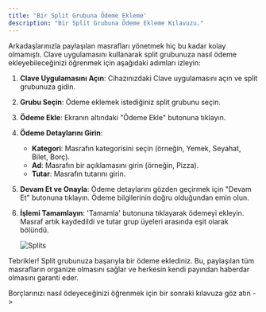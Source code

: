 ```yaml
---
title: 'Bir Split Grubuna Ödeme Ekleme'
description: "Bir Split Grubuna Ödeme Ekleme Kılavuzu."
---
```


Arkadaşlarınızla paylaşılan masrafları yönetmek hiç bu kadar kolay olmamıştı. Clave uygulamasını kullanarak split grubunuza nasıl ödeme ekleyebileceğinizi öğrenmek için aşağıdaki adımları izleyin:

1. **Clave Uygulamasını Açın**:
   Cihazınızdaki Clave uygulamasını açın ve split grubunuza gidin.

2. **Grubu Seçin**:
   Ödeme eklemek istediğiniz split grubunu seçin.

3. **Ödeme Ekle**:
   Ekranın altındaki "Ödeme Ekle" butonuna tıklayın.

4. **Ödeme Detaylarını Girin**:
   - **Kategori**: Masrafın kategorisini seçin (örneğin, Yemek, Seyahat, Bilet, Borç).
   - **Ad**: Masrafın bir açıklamasını girin (örneğin, Pizza).
   - **Tutar**: Masrafın tutarını girin.

5. **Devam Et ve Onayla**:
   Ödeme detaylarını gözden geçirmek için "Devam Et" butonuna tıklayın. Ödeme bilgilerinin doğru olduğundan emin olun.

7. **İşlemi Tamamlayın**:
   'Tamamla' butonuna tıklayarak ödemeyi ekleyin. Masraf artık kaydedildi ve tutar grup üyeleri arasında eşit olarak bölündü.

   ![Splits](images/split2.png) 

Tebrikler! Split grubunuza başarıyla bir ödeme eklediniz. Bu, paylaşılan tüm masrafların organize olmasını sağlar ve herkesin kendi payından haberdar olmasını garanti eder.

Borçlarınızı nasıl ödeyeceğinizi öğrenmek için bir sonraki kılavuza göz atın ->